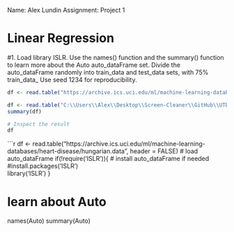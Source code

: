 Name: Alex Lundin
Assignment: Project 1

# Linear Regression
#1.	Load library ISLR. Use the names() function and the summary() function to learn more about the Auto auto_dataFrame set. Divide the auto_dataFrame randomly into train_data and test_data sets, with 75% train_data_ Use seed 1234 for reproducibility.

```r

df <- read.table("https://archive.ics.uci.edu/ml/machine-learning-databases/heart-disease/processed.hungarian.data")

df <- read.table("C:\\Users\\Alex\\Desktop\\Screen-Cleaner\\GitHub\\UTDSummer2018\\CS-4375.0U2-Machine-Learning\\Projects\\project1\\data\\processed.hungarian.data")
summary(df)

# Inspect the result
df
```





```r

df <- read.table("https://archive.ics.uci.edu/ml/machine-learning-databases/heart-disease/hungarian.data", 
                 header = FALSE)
# load auto_dataFrame
if(!require('ISLR')){
# install auto_dataFrame if needed
  #install.packages('ISLR')  
  library('ISLR')
}

# learn about Auto
names(Auto)
summary(Auto)